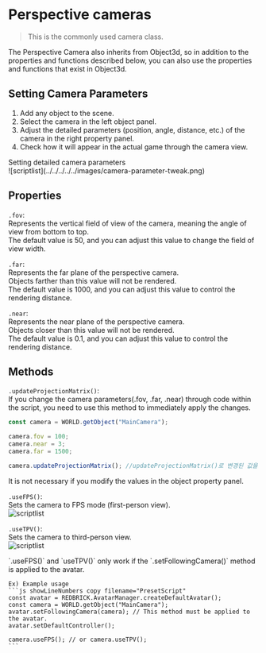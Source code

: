 
# Perspective cameras

> This is the commonly used camera class.

The Perspective Camera also inherits from Object3d, so in addition to the properties and functions described below, you can also use the properties and functions that exist in Object3d.

## Setting Camera Parameters

1. Add any object to the scene.  
2. Select the camera in the left object panel.  
3. Adjust the detailed parameters (position, angle, distance, etc.) of the camera in the right property panel.  
4. Check how it will appear in the actual game through the camera view.  

<Callout type="info">
    Setting detailed camera parameters    
    <br/>
    ![scriptlist](../../../../../images/camera-parameter-tweak.png)
</Callout>

## Properties

`.fov`:  
Represents the vertical field of view of the camera, meaning the angle of view from bottom to top.  
The default value is 50, and you can adjust this value to change the field of view width.

`.far`:  
Represents the far plane of the perspective camera.  
Objects farther than this value will not be rendered.  
The default value is 1000, and you can adjust this value to control the rendering distance.

`.near`:  
Represents the near plane of the perspective camera.  
Objects closer than this value will not be rendered.  
The default value is 0.1, and you can adjust this value to control the rendering distance.

## Methods

`.updateProjectionMatrix()`:  
If you change the camera parameters(.fov, .far, .near) through code within the script, you need to use this method to immediately apply the changes.

```js copy filename="example"
const camera = WORLD.getObject("MainCamera");

camera.fov = 100;
camera.near = 3;
camera.far = 1500;

camera.updateProjectionMatrix(); //updateProjectionMatrix()로 변경된 값을 업데이트
```

<Callout type="warning">
    It is not necessary if you modify the values in the object property panel.  
</Callout>

`.useFPS()`:  
Sets the camera to FPS mode (first-person view).  
![scriptlist](../../../../../images/useFPS.gif)

`.useTPV()`:  
Sets the camera to third-person view.  
![scriptlist](../../../../../images/useTPV.gif)

<Callout type="warning">
    `.useFPS()` and `useTPV()` only work if the `.setFollowingCamera()` method is applied to the avatar.  
    
    Ex) Example usage
    ```js showLineNumbers copy filename="PresetScript"
    const avatar = REDBRICK.AvatarManager.createDefaultAvatar();
    const camera = WORLD.getObject("MainCamera");
    avatar.setFollowingCamera(camera); // This method must be applied to the avatar.
    avatar.setDefaultController();

    camera.useFPS(); // or camera.useTPV();
    ```
</Callout>